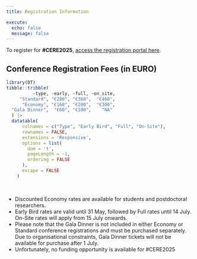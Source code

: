 ```yaml
---
title: Registration Information

execute: 
  echo: false
  message: false
---
```


To register for **#CERE2025**, [access the registration portal here](https://uga.azur-colloque.fr/inscription/en/232/inscription){.btn .btn-outline-primary .btn role="button" data-toggle="tooltip" title="CERE2025 Registration Portal"}.

## Conference Registration Fees (in EURO)

```r

library(DT)
tibble::tribble(
          ~type, ~early, ~full, ~on_site,
     "Standard", "€280", "€360",  "€460",
      "Economy", "€160", "€200",  "€300",
  "Gala Dinner",  "€60", "€100",    "NA"
  ) |> 
  datatable(
      colnames = c("Type", "Early Bird", "Full", "On-Site"),
      rownames = FALSE,
      extensions = 'Responsive',
      options = list(
        dom = 't', 
        pageLength = -1, 
        ordering = FALSE
      ),
      escape = FALSE
    )

```

<br>

- Discounted Economy rates are available for students and postdoctoral researchers.
- Early Bird rates are valid until 31 May, followed by Full rates until 14 July. On-Site rates will apply from 15 July onwards.
- Please note that the Gala Dinner is not included in either Economy or Standard conference registrations and must be purchased separately. Due to organisational constraints, Gala Dinner tickets will not be available for purchase after 1 July.
- Unfortunately, no funding opportunity is available for #CERE2025